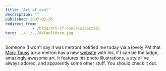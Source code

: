 ```yaml
---
title: 'Art of cool'
description: ""
published: 2007-02-26
redirect_from: 
            - /blog/art-of-cool/swizec/281
hero: ../../../defaultHero.jpg
---
```


Someone (I won't say it was metron) notified me today via a lovely PM that [Marc Tauss](http://www.marctauss.com/flash.html) a.k.a metron has a new [website](http://www.marctauss.com/flash.html) with his, if I can be the judge, amazingly awesome art. It features his photo illustrations, a style I've always adored, and apparently some other stuff. You should check it out.
